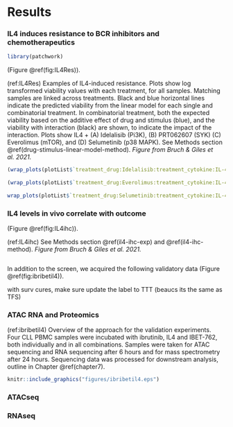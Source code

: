 # Results {#chapter7}
### IL4 induces resistance to BCR inhibitors and chemotherapeutics {#IL4resistance}

```r
library(patchwork)

```

(Figure \@ref(fig:IL4Res)). 

(ref:IL4Res) Examples of IL4-induced resistance. Plots show log transformed viability values with each treatment, for all samples. Matching samples are linked across treatments. Black and blue horizontal lines indicate the predicted viability from the linear model for each single and combinatorial treatment. In combinatorial treatment, both the expected viability based on the additive effect of drug and stimulus (blue), and the viability with interaction (black) are shown, to indicate the impact of the interaction. Plots show IL4 + (A) Idelalisib (Pi3K), (B) PRT062607 (SYK) (C) Everolimus (mTOR), and (D) Selumetinib  (p38 MAPK). See Methods section \@ref(drug-stimulus-linear-model-method). _Figure from Bruch & Giles et al. 2021._

```r


(wrap_plots(plotList$`treatment_drug:Idelalisib:treatment_cytokine:IL-4`) + wrap_plots(plotList$`treatment_drug:PRT062607:treatment_cytokine:IL-4`)) /
  
(wrap_plots(plotList$`treatment_drug:Everolimus:treatment_cytokine:IL-4`) +
  
wrap_plots(plotList$`treatment_drug:Selumetinib:treatment_cytokine:IL-4`)) + plot_annotation(tag_levels = c("A"))

```

### IL4 levels in vivo correlate with outcome {#il4-ihc}
(Figure \@ref(fig:IL4ihc)). 

(ref:IL4ihc) See Methods section  \@ref(il4-ihc-exp) and \@ref(il4-ihc-method).  _Figure from Bruch & Giles et al. 2021._

```r



```

In addition to the screen, we acquired the following validatory data (Figure \@ref(fig:ibribetil4)). 

with surv cures, make sure update the label to TTT (beaucs its the same as TFS)


### ATAC RNA and Proteomics {#ch7-overview}

(ref:ibribetil4) Overview of the approach for the validation experiments. Four CLL PBMC samples were incubated with ibrutinib, IL4 and IBET-762, both individually and in all combinations. Samples were taken for ATAC sequencing and RNA sequencing after 6 hours and for mass spectrometry after 24 hours. Sequencing data was processed for downstream analysis, outline in Chapter \@ref(chapter7). 


```r

knitr::include_graphics("figures/ibribetil4.eps")

```
### ATACseq {#treated-atacseq}

### RNAseq {#treated-rnaseq}
